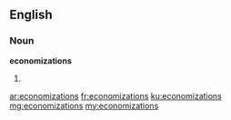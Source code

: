 ==English==

===Noun===
'''economizations'''

# {{plural of|[[economization]]}}

[[ar:economizations]]
[[fr:economizations]]
[[ku:economizations]]
[[mg:economizations]]
[[my:economizations]]